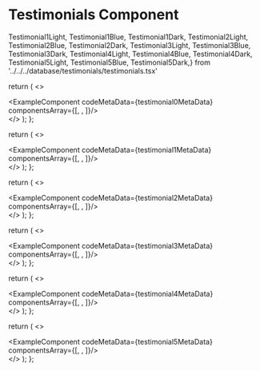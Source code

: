 # Testimonials Component

Testimonial1Light, Testimonial1Blue, Testimonial1Dark,
Testimonial2Light, Testimonial2Blue, Testimonial2Dark,
Testimonial3Light, Testimonial3Blue, Testimonial3Dark,
Testimonial4Light, Testimonial4Blue, Testimonial4Dark,
Testimonial5Light, Testimonial5Blue, Testimonial5Dark,} from '../../../database/testimonials/testimonials.tsx'



  return (
    <>
    <div className='mb-20'>
        <ExampleComponent codeMetaData={testimonial0MetaData} componentsArray={[<Testimonial0Light />, <Testimonial0Blue/>, <Testimonial0Dark/>]}/>
    </div>
    </>
  );
};

<Testimonial0/>


  return (
    <>
    <div className='mb-20'>
        <ExampleComponent codeMetaData={testimonial1MetaData} componentsArray={[<Testimonial1Light />, <Testimonial1Blue/>, <Testimonial1Dark/>]}/>
    </div>
    </>
  );
};

<Testimonial1/>


  return (
    <>
    <div className='mb-20'>
        <ExampleComponent codeMetaData={testimonial2MetaData} componentsArray={[<Testimonial2Light />, <Testimonial2Blue/>, <Testimonial2Dark/>]}/>
    </div>
    </>
  );
};

<Testimonial2/>


  return (
    <>
    <div className='mb-20'>
        <ExampleComponent codeMetaData={testimonial3MetaData} componentsArray={[<Testimonial3Light />, <Testimonial3Blue/>, <Testimonial3Dark/>]}/>
    </div>
    </>
  );
};

<Testimonial3/>


  return (
    <>
    <div className='mb-20'>
        <ExampleComponent codeMetaData={testimonial4MetaData} componentsArray={[<Testimonial4Light />, <Testimonial4Blue/>, <Testimonial4Dark/>]}/>
    </div>
    </>
  );
};

<Testimonial4/>


  return (
    <>
    <div className='mb-20'>
        <ExampleComponent codeMetaData={testimonial5MetaData} componentsArray={[<Testimonial5Light />, <Testimonial5Blue/>, <Testimonial5Dark/>]}/>
    </div>
    </>
  );
};

<Testimonial5/>
